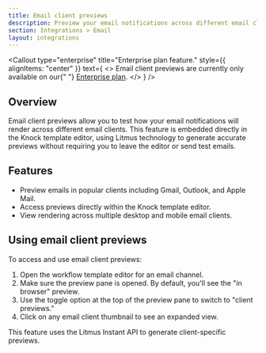 ```yaml
---
title: Email client previews
description: Preview your email notifications across different email clients directly in the Knock editor.
section: Integrations > Email
layout: integrations
---
```


<Callout
  type="enterprise"
  title="Enterprise plan feature."
  style={{ alignItems: "center" }}
  text={
    <>
      Email client previews are currently only available on our{" "}
      <a href="https://knock.app/pricing">Enterprise plan</a>.
    </>
  }
/>

## Overview

Email client previews allow you to test how your email notifications will render across different email clients. This feature is embedded directly in the Knock template editor, using Litmus technology to generate accurate previews without requiring you to leave the editor or send test emails.

## Features

- Preview emails in popular clients including Gmail, Outlook, and Apple Mail.
- Access previews directly within the Knock template editor.
- View rendering across multiple desktop and mobile email clients.

## Using email client previews

To access and use email client previews:

1. Open the workflow template editor for an email channel.
2. Make sure the preview pane is opened. By default, you'll see the "in browser" preview.
3. Use the toggle option at the top of the preview pane to switch to "client previews."
4. Click on any email client thumbnail to see an expanded view.

This feature uses the Litmus Instant API to generate client-specific previews.

